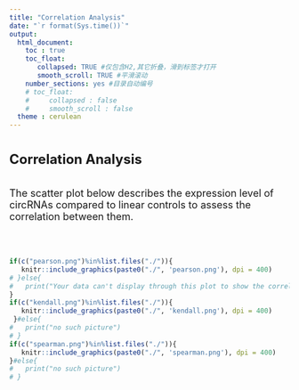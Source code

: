 ```yaml
---
title: "Correlation Analysis"
date: "`r format(Sys.time())`"
output: 
  html_document:
    toc : true
    toc_float:   
       collapsed: TRUE #仅包含H2,其它折叠，滑到标签才打开
       smooth_scroll: TRUE #平滑滚动
    number_sections: yes #目录自动编号  
    # toc_float:
    #     collapsed : false
    #     smooth_scroll : false
  theme : cerulean
---
```


<font size = "5px">Correlation Analysis</font>
=====================================
<br>
<table><tr><font size = "4px">The scatter plot below describes the expression level of circRNAs compared to linear controls to assess the correlation between them.</td></tr></table></font>
<br>
```r
if(c("pearson.png")%in%list.files("./")){
   knitr::include_graphics(paste0("./", 'pearson.png'), dpi = 400)
# }else{
#   print("Your data can't display through this plot to show the correlation by pearson .")
}
if(c("kendall.png")%in%list.files("./")){
   knitr::include_graphics(paste0("./", 'kendall.png'), dpi = 400)
 }#else{
#   print("no such picture")
# }
if(c("spearman.png")%in%list.files("./")){
   knitr::include_graphics(paste0("./", 'spearman.png'), dpi = 400)
}#else{
#   print("no such picture")
# }

```